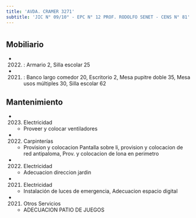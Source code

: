 ```yaml
---
title: 'AVDA. CRAMER 3271'
subtitle: 'JIC N° 09/10° - EPC N° 12 PROF. RODOLFO SENET - CENS N° 81'
---
```


#


## Mobiliario

*  (2022) : Armario 2, Silla escolar 25 

*  (2021) : Banco largo comedor 20, Escritorio 2, Mesa pupitre doble 35, Mesa usos múltiples 30, Silla escolar 62 





## Mantenimiento

*  (2023) Electricidad 
    + Proveer y colocar ventiladores

*  (2022) Carpinterías 
    + Provision y colocacion Pantalla sobre li, provision y colocacion de red antipaloma, Prov. y colocacion de lona en perimetro

*  (2022) Electricidad 
    + Adecuacion direccion jardin

*  (2021) Electricidad 
    + Instalación de luces de emergencia, Adecuacion espacio digital

*  (2021) Otros Servicios 
    + ADECUACION PATIO DE JUEGOS



